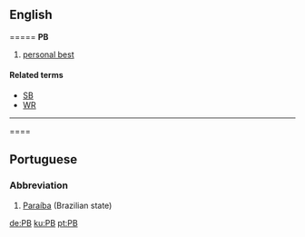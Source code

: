 ==English==

==={{Initialism}}==
'''PB'''
#{{sports}} [[personal best]]


====Related terms====
*[[SB]]
*[[WR]]
----

====
==Portuguese==
===Abbreviation===
#[[Paraíba]] (Brazilian state)
[[de:PB]]
[[ku:PB]]
[[pt:PB]]